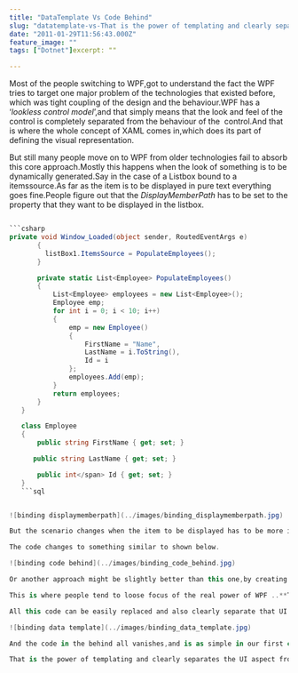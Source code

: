 ```yaml
---
title: "DataTemplate Vs Code Behind"
slug: "datatemplate-vs-That is the power of templating and clearly separates the UI aspect from code. Any ItemsControl will have the property ItemTemplate that is to be set to the way you want the data to be displayed.If the display is complex in itself then you can move those into a separate user control and create  that user control  as the ItemTemplate.Anytime you want to change the way your control looks you just need to change in the xaml,clearly bringing in the decoupling.de-behind"
date: "2011-01-29T11:56:43.000Z"
feature_image: ""
tags: ["Dotnet"]excerpt: ""

---
```


Most of the people switching to WPF,got to understand the fact the WPF tries to target one major problem of the technologies that existed before, which was tight coupling of the design and the behaviour.WPF has a ‘_lookless control model_’,and that simply means that the look and feel of the control is completely separated from the behaviour of the  control.And that is where the whole concept of XAML comes in,which does its part of defining the visual representation.

But still many people move on to WPF from older technologies fail to absorb this core approach.Mostly this happens when the look of something is to be dynamically generated.Say in the case of a Listbox bound to a itemssource.As far as the item is to be displayed in pure text everything goes fine.People figure out that the _DisplayMemberPath_ has to be set to the property that they want to be displayed in the listbox.
```csharp

```csharp
private void Window_Loaded(object sender, RoutedEventArgs e)
       {
         listBox1.ItemsSource = PopulateEmployees();
       }

       private static List<Employee> PopulateEmployees()
       {
           List<Employee> employees = new List<Employee>();
           Employee emp;
           for int i = 0; i < 10; i++)
           {
               emp = new Employee()
               {
                   FirstName = "Name",
                   LastName = i.ToString(),
                   Id = i
               };
               employees.Add(emp);
           }
           return employees;
       }
   }

   class Employee
   {
       public string FirstName { get; set; }

      public string LastName { get; set; }

       public int</span> Id { get; set; }
   }
   ```sql


![binding displaymemberpath](../images/binding_displaymemberpath.jpg)

But the scenario changes when the item to be displayed has to be more informative.Say you need a image to come up with some text,or maybe a button/checkbox etc.Now people tend to shift to the older approaches of creating the listbox items display from code.As that’s how it had been done before and also that seems easier.

The code changes to something similar to shown below.

![binding code behind](../images/binding_code_behind.jpg)

Or another approach might be slightly better than this one,by creating a user control to hold this data and then create the User control in the code behind and then add that to the listbox items.

This is where people tend to loose focus of the real power of WPF ..**Templating**.

All this code can be easily replaced and also clearly separate that UI details from the behaviour.The property that's the key here is _ItemTemplate,_and this would how the new code look like.

![binding data template](../images/binding_data_template.jpg)

And the code in the behind all vanishes,and is as simple in our first case,by just setting up the listbox1’s ItemsSource.

That is the power of templating and clearly separates the UI aspect from code. Any ItemsControl will have the property ItemTemplate that is to be set to the way you want the data to be displayed.If the display is complex in itself then you can move those into a separate user control and create  that user control  as the ItemTemplate.Anytime you want to change the way your control looks you just need to change in the xaml,clearly bringing in the decoupling.
```
```
